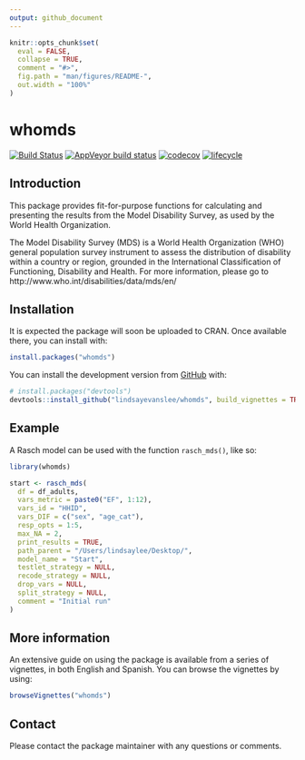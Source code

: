 ```yaml
---
output: github_document
---
```


<!-- README.md is generated from README.Rmd. Please edit that file -->

```r
knitr::opts_chunk$set(
  eval = FALSE,
  collapse = TRUE,
  comment = "#>",
  fig.path = "man/figures/README-",
  out.width = "100%"
)
```
# whomds

<!-- badges: start -->
[![Build Status](https://travis-ci.com/lindsayevanslee/whomds.svg?branch=master)](https://travis-ci.com/lindsayevanslee/whomds)
[![AppVeyor build status](https://ci.appveyor.com/api/projects/status/github/lindsayevanslee/whomds?branch=master&svg=true)](https://ci.appveyor.com/project/lindsayevanslee/whomds)
[![codecov](https://codecov.io/gh/lindsayevanslee/whomds/branch/master/graph/badge.svg)](https://codecov.io/gh/lindsayevanslee/whomds)
[![lifecycle](https://img.shields.io/badge/lifecycle-experimental-orange.svg)](https://www.tidyverse.org/lifecycle/#experimental)
<!-- badges: end -->

## Introduction

This package provides fit-for-purpose functions for calculating and presenting the results from the Model Disability Survey, as used by the World Health Organization.

The Model Disability Survey (MDS) is a World Health Organization (WHO) general population survey instrument to assess the distribution of disability within a country or region, grounded in the International Classification of Functioning, Disability and Health. For more information, please go to http://www.who.int/disabilities/data/mds/en/


## Installation

It is expected the package will soon be uploaded to CRAN. Once available there, you can install with:

``` r
install.packages("whomds")
```

You can install the development version from [GitHub](https://github.com/) with:

``` r
# install.packages("devtools")
devtools::install_github("lindsayevanslee/whomds", build_vignettes = TRUE)
```
## Example

A Rasch model can be used with the function `rasch_mds()`, like so:

```r
library(whomds)

start <- rasch_mds(
  df = df_adults, 
  vars_metric = paste0("EF", 1:12),
  vars_id = "HHID", 
  vars_DIF = c("sex", "age_cat"),
  resp_opts = 1:5, 
  max_NA = 2,
  print_results = TRUE,
  path_parent = "/Users/lindsaylee/Desktop/",
  model_name = "Start",
  testlet_strategy = NULL,
  recode_strategy = NULL,
  drop_vars = NULL,
  split_strategy = NULL,
  comment = "Initial run"
)

```

## More information

An extensive guide on using the package is available from a series of vignettes, in both English and Spanish. You can browse the vignettes by using:

```r
browseVignettes("whomds")
```


## Contact

Please contact the package maintainer with any questions or comments.

